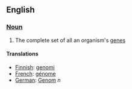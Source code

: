 ==English==
===[[Noun]]===

#The complete set of all an organism's [[gene]]s


====Translations====

*[[Finnish]]: [[genomi]]
*[[French]]: [[génome]]
*[[German]]: [[Genom]] ''n''